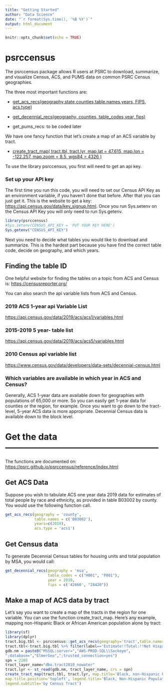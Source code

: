 ```yaml
---
title: "Getting Started"
author: "Data Science"
date: "`r format(Sys.time(), '%B %Y')`"
output: html_document
---
```


```r
knitr::opts_chunk$set(echo = TRUE)
```

# psrccensus

The psrccensus package allows R users at PSRC to download, summarize, and visualize Census, ACS, and PUMS data on common PSRC Census geographies.

The three most important functions are:

-   [get_acs_recs(geography,state,counties,table.names.years, FIPS, acs.type)](https://psrc.github.io/psrccensus/reference/get_acs_recs.html "function for getting ACS tables")

-   [get_decennial_recs(geography, counties, table_codes,year, fips)](https://psrc.github.io/psrccensus/reference/get_decennial_recs.html "functions for getting Census tables")

-   get_pums_recs: to be coded later

We have one fancy function that let's create a map of an ACS variable by tract.

-   [create_tract_map( tract.tbl, tract.lyr, map.lat = 47.615, map.lon = -122.257, map.zoom = 8.5, wgs84 = 4326 )](https://psrc.github.io/psrccensus/reference/create_tract_map.html)

To use the library psrccensus, you first will need to get an api key.

### Set up your API key

The first time you run this code, you will need to set our Census API Key as an environment variable, if you haven't done that before. After that you can just get it. This is the website to get a key: <https://api.census.gov/data/key_signup.html>. Once you run Sys.setenv on the Census API Key you will only need to run Sys.getenv.

```r
library(psrccensus)
#Sys.setenv(CENSUS_API_KEY = 'PUT YOUR KEY HERE')
Sys.getenv("CENSUS_API_KEY")
```

Next you need to decide what tables you would like to download and summarize. This is the hardest part because you have find the correct table code, decide on geography, and which years.

## Finding the table ID

One helpful website for finding the tables on a topic from ACS and Census is: <https://censusreporter.org/>

You can also search the api variable lists from ACS and Census.

### 2019 ACS 1-year api Variable List

<https://api.census.gov/data/2019/acs/acs1/variables.html>

### 2015-2019 5 year- table list

<https://api.census.gov/data/2019/acs/acs5/variables.html>

### 2010 Census api variable list

<https://www.census.gov/data/developers/data-sets/decennial-census.html>

### Which variables are available in which year in ACS and Census?
Generally, ACS 1-year data are available down for geographies with populations of 65,000 or more. So you can easily get 1-year data for counties or the region, for example.  Once you want to go down to the tract-level, 5-year ACS data is more appropriate. Decennial Census data is available down to the block level.

# Get the data -----------------------------------------------------

The functions are documented on: <https://psrc.github.io/psrccensus/reference/index.html>

## Get ACS Data

Suppose you wish to tabulate ACS one year data 2019 data for estimates of total people by race and ethnicity, as provided in table B03002 by county. You would use the following function call.

```r
get_acs_recs(geography = 'county',
             table.names = c('B03002'),
             years=c(2019),
             acs.type = 'acs1')


```

## Get Census data

To generate Decennial Census tables for housing units and total population by MSA, you would call:

```r
get_decennial_recs(geography = 'msa',
                   table_codes = c("H001", "P001"),
                   year = 2010,
                   fips = c('42660', "28420"))

```

## Make a map of ACS data by tract

Let's say you want to create a map of the tracts in the region for one variable. You can use the function create_tract_map. Here's any example, mapping non-Hispanic Black or African American population alone by tract:

```r
library(sf)
library(dplyr)
tract.big.tbl <- psrccensus::get_acs_recs(geography='tract',table.names=c('B03002'),years=c(2019))
tract.tbl<-tract.big.tbl %>% filter(label=='Estimate!!Total:!!Not Hispanic or Latino:!!Black or African American alone')
gdb.nm = paste0("MSSQL:server=","AWS-PROD-SQL\\Sockeye",
";database=","ElmerGeo",";trusted_connection=yes")
spn = 2285
tract_layer_name="dbo.tract2010_nowater"
tract.lyr <- st_read(gdb.nm, tract_layer_name, crs = spn)
create_tract_map(tract.tbl, tract.lyr, map.title='Black, non-Hispanic Population',
map.title.position='topleft', legend.title='Black, Non-Hispanic Population',
legend.subtitle='by Census Tract')

```
